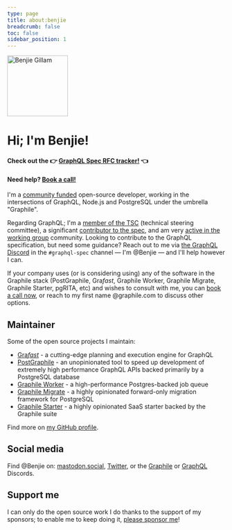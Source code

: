 ```yaml
---
type: page
title: about:benjie
breadcrumb: false
toc: false
sidebar_position: 1
---
```


<p style={{ textAlign: "center" }}>
  <img
    width="140"
    height="140"
    style={{ display: "inline-block", borderRadius: "50%", overflow: "hidden" }}
    src="/img/avatar.jpg"
    alt="Benjie Gillam"
  />
</p>

# Hi; I'm Benjie!

#### Check out the :point_right: [GraphQL Spec RFC tracker!](/rfcs) :point_left:

#### Need help? [Book a call!](/book)

I'm a [community funded](https://github.com/sponsors/benjie) open-source
developer, working in the intersections of GraphQL, Node.js and PostgreSQL under
the umbrella "Graphile".

Regarding GraphQL; I'm a
[member of the TSC](https://github.com/graphql/graphql-wg/blob/main/GraphQL-TSC.md#tsc-members)
(technical steering committee), a significant
[contributor to the spec](https://github.com/graphql/graphql-spec/graphs/contributors),
and am very
[active in the working group](https://github.com/graphql/graphql-wg/graphs/contributors)
community. Looking to contribute to the GraphQL specification, but need some
guidance? Reach out to me via [the GraphQL Discord](https://discord.graphql.org)
in the `#graphql-spec` channel — I'm @Benjie — and I'll help however I can.

If your company uses (or is considering using) any of the software in the
Graphile stack (PostGraphile, Gra*fast*, Graphile Worker, Graphile Migrate,
Graphile Starter, pgRITA, etc) and wishes to consult with me, you can
[book a call now](/book), or reach to my first name @graphile.com to discuss
other options.

## Maintainer

Some of the open source projects I maintain:

- [Gra*fast*](https://grafast.org) - a cutting-edge planning and execution
  engine for GraphQL
- [PostGraphile](https://postgraphile.org) - an unopinionated tool to speed up
  development of extremely high performance GraphQL APIs backed primarily by a
  PostgreSQL database
- [Graphile Worker](https://github.com/graphile/worker) - a high-performance
  Postgres-backed job queue
- [Graphile Migrate](https://github.com/graphile/migrate) - a highly opinionated
  forward-only migration framework for PostgreSQL
- [Graphile Starter](https://github.com/graphile/starter) - a highly opinionated
  SaaS starter backed by the Graphile suite

Find more on [my GitHub profile](https://github.com/benjie).

## Social media

Find @Benjie on: [mastodon.social](https://mastodon.social/@benjie),
[Twitter](https://twitter.com/benjie), or the
[Graphile](https://discord.gg/graphile) or
[GraphQL](https://discord.graphql.org) Discords.

## Support me

I can only do the open source work I do thanks to the support of my sponsors; to
enable me to keep doing it,
[please sponsor me](https://github.com/sponsors/benjie)!
